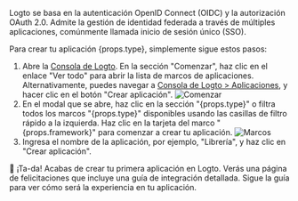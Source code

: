 
Logto se basa en la autenticación OpenID Connect (OIDC) y la autorización OAuth 2.0. Admite la gestión de identidad federada a través de múltiples aplicaciones, comúnmente llamada inicio de sesión único (SSO).

Para crear tu aplicación {props.type}, simplemente sigue estos pasos:

1. Abre la [Consola de Logto](https://cloud.logto.io). En la sección "Comenzar", haz clic en el enlace "Ver todo" para abrir la lista de marcos de aplicaciones. Alternativamente, puedes navegar a [Consola de Logto > Aplicaciones](https://cloud.logto.io/to/applications), y hacer clic en el botón "Crear aplicación".
   <img src={getStartedImage} alt="Comenzar" />
2. En el modal que se abre, haz clic en la sección "{props.type}" o filtra todos los marcos "{props.type}" disponibles usando las casillas de filtro rápido a la izquierda. Haz clic en la tarjeta del marco "{props.framework}" para comenzar a crear tu aplicación.
   <img src={frameworkListImage} alt="Marcos" />
3. Ingresa el nombre de la aplicación, por ejemplo, "Librería", y haz clic en "Crear aplicación".

🎉 ¡Ta-da! Acabas de crear tu primera aplicación en Logto. Verás una página de felicitaciones que incluye una guía de integración detallada. Sigue la guía para ver cómo será la experiencia en tu aplicación.
